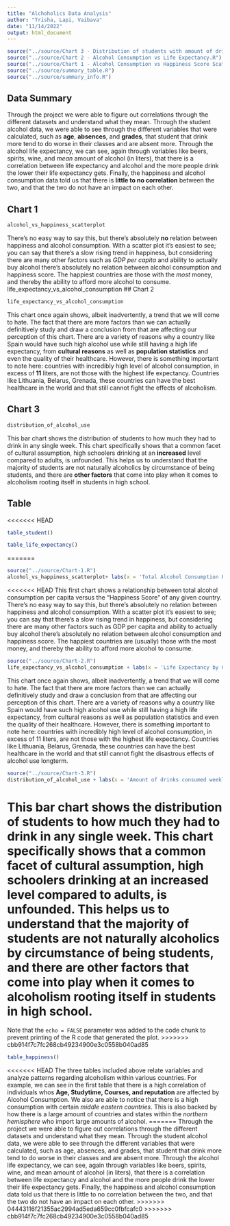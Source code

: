 ```yaml
---
title: "Alchoholics Data Analysis"
author: "Trisha, Lapi, Vaibava"
date: "11/14/2022"
output: html_document
---
```


```r
source("../source/Chart 3 - Distribution of students with amount of drinks consumed weekly.R")
source("../source/Chart 2 - Alcohol Consumption vs Life Expectancy.R")
source("../source/Chart 1 - Alcohol Consumption vs Happiness Score Scatterplot.R")
source("../source/summary_table.R")
source("../source/summary_info.R")
```

## Data Summary

Through the project we were able to figure out correlations through the different datasets and understand what they mean. Through the student alcohol data, we were able to see through the different variables that were calculated, such as **age**, **absences**, and **grades**, that student that drink more tend to do worse in their classes and are absent more.  Through the alcohol life expectancy, we can see, again through variables like beers, spirits, wine, and *mean* amount of alcohol (in liters), that there is a correlation between life expectancy and alcohol and the more people drink the lower their life expectancy gets. Finally, the happiness and alcohol consumption data told us that there is **little to no correlation** between the two, and that the two do not have an impact on each other.

## Chart 1
``` r
alcohol_vs_happiness_scatterplot
```

There's no easy way to say this, but there's absolutely **no** relation between happiness and alcohol consumption. With a scatter plot it's easiest to see; you can say that there's a slow rising trend in happiness, but considering there are many other factors such as *GDP per capita* and ability to actually buy alcohol there's absolutely no relation between alcohol consumption and happiness score. The happiest countries are those with the *most* money, and thereby the ability to afford more alcohol to consume.
life_expectancy_vs_alcohol_consumption
## Chart 2
``` r
life_expectancy_vs_alcohol_consumption
```

This chart once again shows, albeit inadvertently, a trend that we will come to hate. The fact that there are more factors than we can actually definitively study and draw a conclusion from that are affecting our perception of this chart. There are a variety of reasons why a country like Spain would have such high alcohol use while still having a high life expectancy, from **cultural reasons** as well as **population statistics** and even the quality of their healthcare. However, there is something important to note here: countries with incredibly high level of alcohol consumption, in excess of **11** liters, are not those with the highest life expectancy. Countries like Lithuania, Belarus, Grenada, these countries can have the best healthcare in the world and that still cannot fight the effects of alcoholism.

## Chart 3 

``` r
distribution_of_alcohol_use
```

This bar chart shows the distribution of students to how much they had to drink in any single week. This chart specifically shows that a common facet of cultural assumption, high schoolers drinking at an **increased** level compared to adults, is unfounded. This helps us to understand that the majority of students are not naturally alcoholics by circumstance of being students, and there are **other factors** that come into play when it comes to alcoholism rooting itself in students in high school.

## Table 

<<<<<<< HEAD
``` r
table_student()
```

``` r
table_life_expectancy()
```
=======
```r
source("../source/Chart-1.R")
alcohol_vs_happiness_scatterplot+ labs(x = 'Total Alcohol Consumption Per Capita (Beer, Spirits, Wine)', y = 'Happiness Score', title = 'Alcohol Consumption By Country vs Happiness Score')
```

<<<<<<< HEAD
This first chart shows a relationship between total alcohol consumption per capita versus the "Happiness Score" of any given country.
There's no easy way to say this, but there's absolutely no relation between happiness and alcohol consumption. With a scatter plot it's easiest to see; you can say that there's a slow rising trend in happiness, but considering there are many other factors such as GDP per capita and ability to actually buy alcohol there's absolutely no relation between alcohol consumption and happiness score. The happiest countries are (usually) those with the most money, and thereby the ability to afford more alcohol to consume.

```r
source("../source/Chart-2.R")
life_expectancy_vs_alcohol_consumption + labs(x = 'Life Expectancy by Country', y = 'Total Pure Alcohol Consumption (in Liters)', title = 'Mapping Life Expectancy vs Total Alcohol Consumption in Liters by Country')
```
This chart once again shows, albeit inadvertently, a trend that we will come to hate. The fact that there are more factors than we can actually definitively study and draw a conclusion from that are affecting our perception of this chart. There are a variety of reasons why a country like Spain would have such high alcohol use while still having a high life expectancy, from cultural reasons as well as population statistics and even the quality of their healthcare. However, there is something important to note here: countries with incredibly high level of alcohol consumption, in excess of 11 liters, are not those with the highest life expectancy. Countries like Lithuania, Belarus, Grenada, these countries can have the best healthcare in the world and that still cannot fight the disastrous effects of alcohol use longterm. 

```r
source("../source/Chart-3.R")
distribution_of_alcohol_use + labs(x = 'Amount of drinks consumed weekly', y = 'Distribution of students', title = "Students and their weekly drinking habits") + theme_light()
```

This bar chart shows the distribution of students to how much they had to drink in any single week. This chart specifically shows that a common facet of cultural assumption, high schoolers drinking at an increased level compared to adults, is unfounded. This helps us to understand that the majority of students are not naturally alcoholics by circumstance of being students, and there are other factors that come into play when it comes to alcoholism rooting itself in students in high school.
=======
Note that the `echo = FALSE` parameter was added to the code chunk to prevent printing of the R code that generated the plot.
>>>>>>> cbb914f7c7fc268cb49234900e3c0558b040ad85

``` r
table_happiness()
```

<<<<<<< HEAD
The three tables included above relate variables and analyze patterns regarding alcoholism within various countries. For example, we can see in the first table that there is a high correlation of individuals whos **Age, Studytime, Courses, and reputation** are affected by Alcohol Consumption. We also are able to notice that there is a high consumption with certain *middle eastern countries*. This is also backed by how there is a large amount of countries and states within the *northern hemisphere* who import large amounts of alcohol. 
=======
Through the project we were able to figure out correlations through the different datasets and understand what they mean. Through the student alcohol data, we were able to see through the different variables that were calculated, such as age, absences, and grades, that student that drink more tend to do worse in their classes and are absent more.  Through the alcohol life expectancy, we can see, again through variables like beers, spirits, wine, and mean amount of alcohol (in liters), that there is a correlation between life expectancy and alcohol and the more people drink the lower their life expectancy gets. Finally, the happiness and alcohol consumption data told us that there is little to no correlation between the two, and that the two do not have an impact on each other. 
>>>>>>> 04443116f21355ac2994ad5eda659cc0fbfcafc0
>>>>>>> cbb914f7c7fc268cb49234900e3c0558b040ad85
